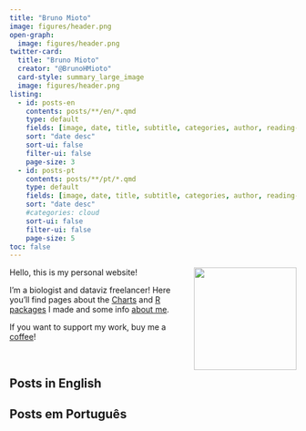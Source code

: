 ```yaml
---
title: "Bruno Mioto"
image: figures/header.png
open-graph:
  image: figures/header.png
twitter-card:
  title: "Bruno Mioto"
  creator: "@BrunoHMioto"
  card-style: summary_large_image
  image: figures/header.png
listing:
  - id: posts-en
    contents: posts/**/en/*.qmd
    type: default
    fields: [image, date, title, subtitle, categories, author, reading-time]
    sort: "date desc"
    sort-ui: false
    filter-ui: false
    page-size: 3
  - id: posts-pt
    contents: posts/**/pt/*.qmd
    type: default
    fields: [image, date, title, subtitle, categories, author, reading-time]
    sort: "date desc"
    #categories: cloud
    sort-ui: false
    filter-ui: false
    page-size: 5
toc: false
---
```


<img src="/figures/bruno.png" align="right" height="180"/>

Hello, this is my personal website!

I'm a biologist and dataviz freelancer! Here you'll find pages about the [Charts](charts.qmd) and [R packages](r-packages.qmd) I made and some info [about me](about-en.qmd).

If you want to support my work, buy me a [coffee](https://www.buymeacoffee.com/brunomioto)!

<br>


## Posts in English

::: {#posts-en}
:::


## Posts em Português

::: {#posts-pt}
:::


